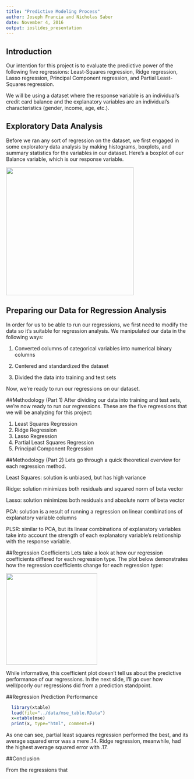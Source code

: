 ```yaml
---
title: "Predictive Modeling Process"
author: Joseph Francia and Nicholas Saber
date: November 4, 2016
output: ioslides_presentation
---
```



## Introduction
Our intention for this project is to evaluate the predictive power of the following five regressions: Least-Squares regression, Ridge regression, Lasso regression, Principal Component regression, and Partial Least-Squares regression.  

We will be using a dataset where the response variable is an individual's credit card balance and the explanatory variables are an individual's characteristics (gender, income, age, etc.).

## Exploratory Data Analysis
Before we ran any sort of regression on the dataset, we first engaged in some exploratory data analysis by making histograms, boxplots, and summary statistics for the variables in our dataset. Here's a boxplot of our Balance variable, which is our response variable.


<img src="../images/boxplot-Balance.png" width="350" length="300" />

## Preparing our Data for Regression Analysis
In order for us to be able to run our regressions, we first need to modify the data so it's suitable for regression analysis. We manipulated our data in the following ways:  
  
1. Converted columns of categorical variables into numerical binary columns  
  
2. Centered and standardized the dataset  
  
3. Divided the data into training and test sets

Now, we're ready to run our regressions on our dataset. 

##Methodology (Part 1)
After dividing our data into training and test sets, we're now ready to run our regressions. These are the five regressions that we will be analyzing for this project:  
  
1. Least Squares Regression  
2. Ridge Regression  
3. Lasso Regression  
4. Partial Least Squares Regression  
5. Principal Component Regression  

##Methodology (Part 2) 
Lets go through a quick theoretical overview for each regression method.  
  
Least Squares: solution is unbiased, but has high variance  
  
Ridge: solution minimizes both residuals and squared norm of beta vector  
  
Lasso: solution minimizes both residuals and absolute norm of beta vector  

PCA: solution is a result of running a regression on linear combinations of explanatory variable columns  
  
PLSR: similar to PCA, but its linear combinations of explanatory variables take into account the strength of each explanatory variable's relationship with the response variable. 


##Regression Coefficients
Lets take a look at how our regression coefficients differed for each regression type. The plot below demonstrates how the regression coefficients change for each regression type: 
<div class="centered">
<img src="../images/coefficient_plot.png" width="250" length="100" /> 
</div>
While informative, this coefficient plot doesn't tell us about the predictive performance of our regressions. In the next slide, I'll go over how well/poorly our regressions did from a prediction standpoint.  

##Regression Prediction Performance

```r
  library(xtable)
  load(file="../data/mse_table.RData")
  x=xtable(mse)
  print(x, type="html", comment=F)
```
  
  
As one can see, partial least squares regression performed the best, and its average squared error was a mere .14. Ridge regression, meanwhile, had the highest average squared error with .17.

##Conclusion 

From the regressions that 

